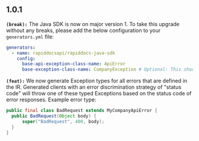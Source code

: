 ## 1.0.1
**`(break):`** The Java SDK is now on major version 1. To take this upgrade without any breaks, please add the below
configuration to your `generators.yml` file:
```yaml
generators:
  - name: rapiddocsapi/rapiddocs-java-sdk
    config:
      base-api-exception-class-name: ApiError
      base-exception-class-name: CompanyException # Optional: This should only be set if default naming is undesirable
```


**`(feat):`** We now generate Exception types for all errors that are defined in the IR. Generated clients with an
error discrimination strategy of "status code" will throw one of these typed Exceptions based on the status code of
error responses. Example error type:
```java
public final class BadRequest extends MyCompanyApiError {
  public BadRequest(Object body) {
      super("BadRequest", 400, body);
  }
}
```


